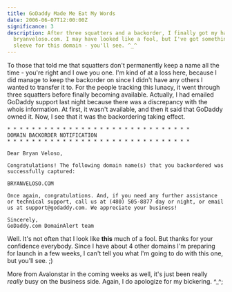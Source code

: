 ```yaml
---
title: GoDaddy Made Me Eat My Words
date: 2006-06-07T12:00:00Z
significance: 3
description: After three squatters and a backorder, I finally got my hands on
  bryanveloso.com. I may have looked like a fool, but I've got something up my
  sleeve for this domain - you'll see. ^_^
---
```


To those that told me that squatters don't permanently keep a name all the time - you're right and I owe you one. I'm kind of at a loss here, because I did manage to keep the backorder on since I didn't have any others I wanted to transfer it to. For the people tracking this lunacy, it went through three squatters before finally becoming available. Actually, I had emailed GoDaddy support last night because there was a discrepancy with the whois information. At first, it wasn't available, and then it said that GoDaddy owned it. Now, I see that it was the backordering taking effect.

    * * * * * * * * * * * * * * * * * * * * * * * * * * * * * *
    DOMAIN BACKORDER NOTIFICATION
    * * * * * * * * * * * * * * * * * * * * * * * * * * * * * *

    Dear Bryan Veloso,

    Congratulations! The following domain name(s) that you backordered was successfully captured:

    BRYANVELOSO.COM

    Once again, congratulations. And, if you need any further assistance or technical support, call us at (480) 505-8877 day or night, or email us at support@godaddy.com. We appreciate your business!

    Sincerely,
    GoDaddy.com DomainAlert team

Well. It's not often that I look like **this** much of a fool. But thanks for your confidence everybody. Since I have about 4 other domains I'm preparing for launch in a few weeks, I can't tell you what I'm going to do with this one, but you'll see. ;)

More from Avalonstar in the coming weeks as well, it's just been really _really_ busy on the business side. Again, I do apologize for my bickering. ^_^;
